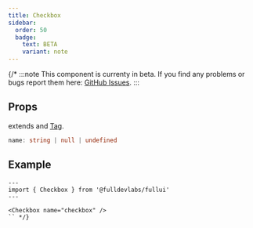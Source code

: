 ```yaml
---
title: Checkbox
sidebar: 
  order: 50
  badge:
    text: BETA
    variant: note
---
```


{/* :::note
This component is currenty in beta.
If you find any problems or bugs report them here: [GitHub Issues](https://github.com/fulldevlabs/fullui/issues).
:::

## Props
extends   and [Tag](/components/tag).
```ts
name: string | null | undefined
```

## Example
```astro live
---
import { Checkbox } from '@fulldevlabs/fullui'
---

<Checkbox name="checkbox" />
`` */}
